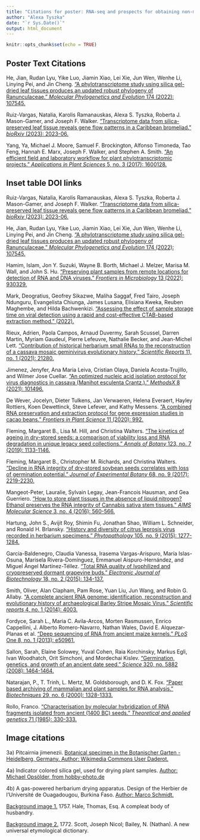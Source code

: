```yaml
---
title: "Citations for poster: RNA-seq and prospects for obtaining non-model plant transcriptomes"
author: "Alexa Tyszka"
date: "`r Sys.Date()`"
output: html_document
---
```


```r
knitr::opts_chunk$set(echo = TRUE)
```

## Poster Text Citations
He, Jian, Rudan Lyu, Yike Luo, Jiamin Xiao, Lei Xie, Jun Wen, Wenhe Li, Linying Pei, and Jin Cheng. ["A phylotranscriptome study using silica gel-dried leaf tissues produces an updated robust phylogeny of Ranunculaceae." _Molecular Phylogenetics and Evolution_ 174 (2022): 107545.](https://doi.org/10.1016/j.ympev.2022.107545)

Ruiz-Vargas, Natalia, Karolis Ramanauskas, Alexa S. Tyszka, Roberta J. Mason-Gamer, and Joseph F. Walker. ["Transcriptome data from silica-preserved leaf tissue reveals gene flow patterns in a Caribbean bromeliad." _bioRxiv_ (2023): 2023-06.](https://doi.org/10.1101/2023.06.16.545126)

Yang, Ya, Michael J. Moore, Samuel F. Brockington, Alfonso Timoneda, Tao Feng, Hannah E. Marx, Joseph F. Walker, and Stephen A. Smith. ["An efficient field and laboratory workflow for plant phylotranscriptomic projects." _Applications in Plant Sciences_ 5, no. 3 (2017): 1600128.](https://doi.org/10.3732%2Fapps.1600128)


## Inset table DOI links

Ruiz-Vargas, Natalia, Karolis Ramanauskas, Alexa S. Tyszka, Roberta J. Mason-Gamer, and Joseph F. Walker. ["Transcriptome data from silica-preserved leaf tissue reveals gene flow patterns in a Caribbean bromeliad." _bioRxiv_ (2023): 2023-06.](https://doi.org/10.1101/2023.06.16.545126)

He, Jian, Rudan Lyu, Yike Luo, Jiamin Xiao, Lei Xie, Jun Wen, Wenhe Li, Linying Pei, and Jin Cheng. ["A phylotranscriptome study using silica gel-dried leaf tissues produces an updated robust phylogeny of Ranunculaceae." _Molecular Phylogenetics and Evolution_ 174 (2022): 107545.](https://doi.org/10.1016/j.ympev.2022.107545)

Hamim, Islam, Jon Y. Suzuki, Wayne B. Borth, Michael J. Melzer, Marisa M. Wall, and John S. Hu. ["Preserving plant samples from remote locations for detection of RNA and DNA viruses." _Frontiers in Microbiology_ 13 (2022): 930329.](https://doi.org/10.3389/fmicb.2022.930329)

Mark, Deogratius, Geofrey Sikazwe, Maliha Saggaf, Fred Tairo, Joseph Ndunguru, Evangelista Chiunga, James Lusana, Elisiana Kweka, Reuben Maghembe, and Hilda Bachwenkizi. ["Assessing the effect of sample storage time on viral detection using a rapid and cost-effective CTAB-based extraction method." (2022).](https://doi.org/10.21203/rs.3.rs-2387388/v1 )

Rieux, Adrien, Paola Campos, Arnaud Duvermy, Sarah Scussel, Darren Martin, Myriam Gaudeul, Pierre Lefeuvre, Nathalie Becker, and Jean-Michel Lett. ["Contribution of historical herbarium small RNAs to the reconstruction of a cassava mosaic geminivirus evolutionary history." _Scientific Reports_ 11, no. 1 (2021): 21280.](https://doi.org/10.1038/s41598-021-00518-w)

Jimenez, Jenyfer, Ana Maria Leiva, Cristian Olaya, Daniela Acosta-Trujillo, and Wilmer Jose Cuellar. ["An optimized nucleic acid isolation protocol for virus diagnostics in cassava (Manihot esculenta Crantz.)." _MethodsX_ 8 (2021): 101496.](https://doi.org/10.1016/j.mex.2021.101496)

De Wever, Jocelyn, Dieter Tulkens, Jan Verwaeren, Helena Everaert, Hayley Rottiers, Koen Dewettinck, Steve Lefever, and Kathy Messens. ["A combined RNA preservation and extraction protocol for gene expression studies in cacao beans." _Frontiers in Plant Science_ 11 (2020): 992.](https://doi.org/10.3389/fpls.2020.00992)

Fleming, Margaret B., Lisa M. Hill, and Christina Walters. ["The kinetics of ageing in dry-stored seeds: a comparison of viability loss and RNA degradation in unique legacy seed collections." _Annals of Botany_ 123, no. 7 (2019): 1133-1146.](https://doi.org/10.1093/aob/mcy217)

Fleming, Margaret B., Christopher M. Richards, and Christina Walters. ["Decline in RNA integrity of dry-stored soybean seeds correlates with loss of germination potential." _Journal of Experimental Botany_ 68, no. 9 (2017): 2219-2230.](https://doi.org/10.1093/jxb/erx100)

Mangeot-Peter, Lauralie, Sylvain Legay, Jean-Francois Hausman, and Gea Guerriero. ["How to store plant tissues in the absence of liquid nitrogen? Ethanol preserves the RNA integrity of Cannabis sativa stem tissues." _AIMS Molecular Science_ 3, no. 4 (2016): 560-566.](https://doi.org/10.3934/molsci.2016.4.560)

Hartung, John S., Avijit Roy, Shimin Fu, Jonathan Shao, William L. Schneider, and Ronald H. Brlansky. ["History and diversity of citrus leprosis virus recorded in herbarium specimens." _Phytopathology_ 105, no. 9 (2015): 1277-1284.](https://doi.org/10.1094/PHYTO-03-15-0064-R)

García-Baldenegro, Claudia Vanessa, Irasema Vargas-Arispuro, María Islas-Osuna, Marisela Rivera-Domínguez, Emmanuel Aispuro-Hernández, and Miguel Ángel Martínez-Téllez. ["Total RNA quality of lyophilized and cryopreserved dormant grapevine buds." _Electronic Journal of Biotechnology_ 18, no. 2 (2015): 134-137.](http://dx.doi.org/10.1016/j.ejbt.2015.01.002 )

Smith, Oliver, Alan Clapham, Pam Rose, Yuan Liu, Jun Wang, and Robin G. Allaby. ["A complete ancient RNA genome: identification, reconstruction and evolutionary history of archaeological Barley Stripe Mosaic Virus." _Scientific reports_ 4, no. 1 (2014): 4003.](https://pubmed.ncbi.nlm.nih.gov/24499968/)

Fordyce, Sarah L., Maria C. Avila-Arcos, Morten Rasmussen, Enrico Cappellini, J. Alberto Romero-Navarro, Nathan Wales, David E. Alquezar-Planas et al. ["Deep sequencing of RNA from ancient maize kernels." _PLoS_ One 8, no. 1 (2013): e50961.](https://doi.org/10.1371%2Fjournal.pone.0050961)

Sallon, Sarah, Elaine Solowey, Yuval Cohen, Raia Korchinsky, Markus Egli, Ivan Woodhatch, Orit Simchoni, and Mordechai Kislev. ["Germination, genetics, and growth of an ancient date seed." _Science_ 320, no. 5882 (2008): 1464-1464.](https://doi.org/10.1126%2Fscience.1153600)

Natarajan, P., T. Trinh, L. Mertz, M. Goldsborough, and D. K. Fox. ["Paper based archiving of mammalian and plant samples for RNA analysis." _Biotechniques_ 29, no. 6 (2000): 1328-1333.](https://doi.org/10.2144/00296pf01)

Rollo, Franco. ["Characterisation by molecular hybridization of RNA fragments isolated from ancient (1400 BC) seeds." _Theoretical and applied genetics_ 71 (1985): 330-333.](https://doi.org/10.1007/bf00252076)

## Image citations

3a) Pitcairnia jimenezii. [Botanical specimen in the Botanischer Garten - Heidelberg, Germany. Author: Wikimedia Commons User	Daderot.](https://en.wikipedia.org/wiki/File:Pitcairnia_jimenezii_-_Botanischer_Garten_-_Heidelberg,_Germany_-_DSC01232.jpg)

4a) Indicator colored silica gel, used for drying plant samples. [Author: Michael Opsölder, from hobby-photo.de](https://commons.wikimedia.org/wiki/File:SilicaGelOrange.jpg)

4b) A gas-powered herbarium drying apparatus. Design of the Herbier de l'Université de Ouagadougou, Burkina Faso. [Author: 	Marco Schmidt.](https://commons.wikimedia.org/wiki/File:Drying_herbarium_specimens.jpg)

[Background image 1.](https://commons.wikimedia.org/wiki/File:A_compleat_body_of_husbandry_Fleuron_T127634-11.png) 1757. Hale, Thomas, Esq. A compleat body of husbandry. 

[Background image 2.](https://commons.wikimedia.org/wiki/File:A_new_universal_etymological_dictionary-_-_Originally_compiled_by_N_Fleuron_T087978-1.png) 1772. Scott, Joseph Nicol; Bailey, N. (Nathan). A new universal etymological dictionary.
